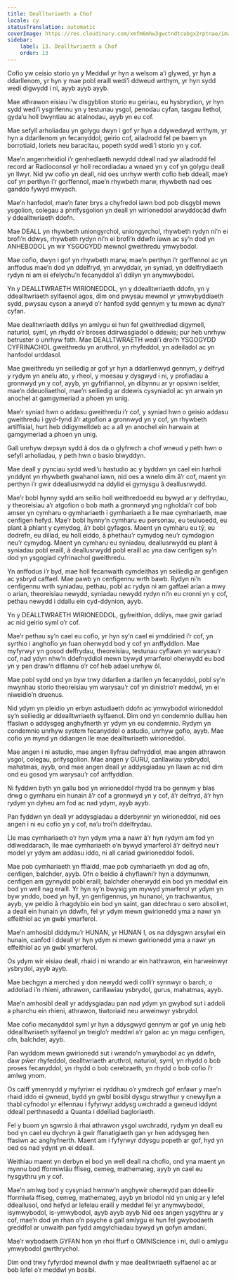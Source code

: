```yaml
---
title: Dealltwriaeth a Chof
locale: cy
statusTranslation: automatic
coverImage: https://res.cloudinary.com/xmfm6mhw3gwctndtcubgx2rptnae/image/upload/v1740337243/small_cover_educacion_fundamental_a051170f1c.webp
sidebar:
    label: 13. Dealltwriaeth a Chof
    order: 13
---
```

Cofio yw ceisio storio yn y Meddwl yr hyn a welsom a’i glywed, yr hyn a ddarllenom, yr hyn y mae pobl eraill wedi’i ddweud wrthym, yr hyn sydd wedi digwydd i ni, ayyb ayyb ayyb.

Mae athrawon eisiau i’w disgyblion storio eu geiriau, eu hysbrydion, yr hyn sydd wedi’i ysgrifennu yn y testunau ysgol, penodau cyfan, tasgau llethol, gyda’u holl bwyntiau ac atalnodau, ayyb yn eu cof.

Mae sefyll arholiadau yn golygu dwyn i gof yr hyn a ddywedwyd wrthym, yr hyn a ddarllenom yn fecanyddol, geirio cof, ailadrodd fel pe baem yn borrotiaid, loriets neu baracitau, popeth sydd wedi’i storio yn y cof.

Mae’n angenrheidiol i’r genhedlaeth newydd ddeall nad yw ailadrodd fel record ar Radioconsol yr holl recordiadau a wnaed yn y cof yn golygu deall yn llwyr. Nid yw cofio yn deall, nid oes unrhyw werth cofio heb ddeall, mae’r cof yn perthyn i’r gorffennol, mae’n rhywbeth marw, rhywbeth nad oes ganddo fywyd mwyach.

Mae’n hanfodol, mae’n fater brys a chyfredol iawn bod pob disgybl mewn ysgolion, colegau a phrifysgolion yn deall yn wirioneddol arwyddocâd dwfn y ddealltwriaeth ddofn.

Mae DEALL yn rhywbeth uniongyrchol, uniongyrchol, rhywbeth rydyn ni’n ei brofi’n ddwys, rhywbeth rydyn ni’n ei brofi’n ddwfn iawn ac sy’n dod yn ANHEBODOL yn wir YSGOGYDD mewnol gweithredu ymwybodol.

Mae cofio, dwyn i gof yn rhywbeth marw, mae’n perthyn i’r gorffennol ac yn anffodus mae’n dod yn ddelfryd, yn arwyddair, yn syniad, yn ddelfrydiaeth rydyn ni am ei efelychu’n fecanyddol a’i ddilyn yn anymwybodol.

Yn y DEALLTWRAETH WIRIONEDDOL, yn y ddealltwriaeth ddofn, yn y ddealltwriaeth sylfaenol agos, dim ond pwysau mewnol yr ymwybyddiaeth sydd, pwysau cyson a anwyd o’r hanfod sydd gennym y tu mewn ac dyna’r cyfan.

Mae dealltwriaeth ddilys yn amlygu ei hun fel gweithrediad digymell, naturiol, syml, yn rhydd o’r broses ddirwasgiadol o ddewis; pur heb unrhyw betruster o unrhyw fath. Mae DEALLTWRAETH wedi’i droi’n YSGOGYDD CYFRINACHOL gweithredu yn aruthrol, yn rhyfeddol, yn adeiladol ac yn hanfodol urddasol.

Mae gweithredu yn seiliedig ar gof yr hyn a ddarllenwyd gennym, y delfryd y rydym yn anelu ato, y rheol, y moesau y dysgwyd i ni, y profiadau a gronnwyd yn y cof, ayyb, yn gyfrifiannol, yn dibynnu ar yr opsiwn iselder, mae’n ddeuoliaethol, mae’n seiliedig ar ddewis cysyniadol ac yn arwain yn anochel at gamgymeriad a phoen yn unig.

Mae’r syniad hwn o addasu gweithredu i’r cof, y syniad hwn o geisio addasu gweithredu i gyd-fynd â’r atgofion a gronnwyd yn y cof, yn rhywbeth artiffisial, hurt heb ddigymelldeb ac a all yn anochel ein harwain at gamgymeriad a phoen yn unig.

Gall unrhyw dwpsyn sydd â dos da o glyfrwch a chof wneud y peth hwn o sefyll arholiadau, y peth hwn o basio blwyddyn.

Mae deall y pynciau sydd wedi’u hastudio ac y byddwn yn cael ein harholi ynddynt yn rhywbeth gwahanol iawn, nid oes a wnelo dim â’r cof, maent yn perthyn i’r gwir ddeallusrwydd na ddylid ei gymysgu â deallusrwydd.

Mae’r bobl hynny sydd am seilio holl weithredoedd eu bywyd ar y delfrydau, y theoreisiau a’r atgofion o bob math a gronnwyd yng ngholdai’r cof bob amser yn cymharu o gymhariaeth i gymhariaeth a lle mae cymhariaeth, mae cenfigen hefyd. Mae’r bobl hynny’n cymharu eu personau, eu teuluoedd, eu plant â phlant y cymydog, â’r bobl gyfagos. Maent yn cymharu eu tŷ, eu dodrefn, eu dillad, eu holl eiddo, â phethau’r cymydog neu’r cymdogion neu’r cymydog. Maent yn cymharu eu syniadau, deallusrwydd eu plant â syniadau pobl eraill, â deallusrwydd pobl eraill ac yna daw cenfigen sy’n dod yn ysgogiad cyfrinachol gweithredu.

Yn anffodus i’r byd, mae holl fecanwaith cymdeithas yn seiliedig ar genfigen ac ysbryd caffael. Mae pawb yn cenfigennu wrth bawb. Rydyn ni’n cenfigennu wrth syniadau, pethau, pobl ac rydyn ni am gaffael arian a mwy o arian, theoreisiau newydd, syniadau newydd rydyn ni’n eu cronni yn y cof, pethau newydd i ddallu ein cyd-ddynion, ayyb.

Yn y DEALLTWRAETH WIRIONEDDOL, gyfreithlon, ddilys, mae gwir gariad ac nid geirio syml o’r cof.

Mae’r pethau sy’n cael eu cofio, yr hyn sy’n cael ei ymddiried i’r cof, yn syrthio i anghofio yn fuan oherwydd bod y cof yn anffyddlon. Mae myfyrwyr yn gosod delfrydau, theoreisiau, testunau cyflawn yn warysau’r cof, nad ydyn nhw’n ddefnyddiol mewn bywyd ymarferol oherwydd eu bod yn y pen draw’n diflannu o’r cof heb adael unrhyw ôl.

Mae pobl sydd ond yn byw trwy ddarllen a darllen yn fecanyddol, pobl sy’n mwynhau storio theoreisiau ym warysau’r cof yn dinistrio’r meddwl, yn ei niweidio’n druenus.

Nid ydym yn pleidio yn erbyn astudiaeth ddofn ac ymwybodol wirioneddol sy’n seiliedig ar ddealltwriaeth sylfaenol. Dim ond yn condemnio dulliau hen ffasiwn o addysgeg anghyfnerth yr ydym yn eu condemnio. Rydym yn condemnio unrhyw system fecanyddol o astudio, unrhyw gofio, ayyb. Mae cofio yn mynd yn ddiangen lle mae dealltwriaeth wirioneddol.

Mae angen i ni astudio, mae angen llyfrau defnyddiol, mae angen athrawon ysgol, colegau, prifysgolion. Mae angen y GURU, canllawiau ysbrydol, mahatmas, ayyb, ond mae angen deall yr addysgiadau yn llawn ac nid dim ond eu gosod ym warysau’r cof anffyddlon.

Ni fyddwn byth yn gallu bod yn wirioneddol rhydd tra bo gennym y blas drwg o gymharu ein hunain â’r cof a gronnwyd yn y cof, â’r delfryd, â’r hyn rydym yn dyheu am fod ac nad ydym, ayyb ayyb.

Pan fyddwn yn deall yr addysgiadau a dderbynnir yn wirioneddol, nid oes angen i ni eu cofio yn y cof, na’u troi’n ddelfrydau.

Lle mae cymhariaeth o’r hyn ydym yma a nawr â’r hyn rydym am fod yn ddiweddarach, lle mae cymhariaeth o’n bywyd ymarferol â’r delfryd neu’r model yr ydym am addasu iddo, ni all cariad gwirioneddol fodoli.

Mae pob cymhariaeth yn ffiaidd, mae pob cymhariaeth yn dod ag ofn, cenfigen, balchder, ayyb. Ofn o beidio â chyflawni’r hyn a ddymunwn, cenfigen am gynnydd pobl eraill, balchder oherwydd ein bod yn meddwl ein bod yn well nag eraill. Yr hyn sy’n bwysig ym mywyd ymarferol yr ydym yn byw ynddo, boed yn hyll, yn genfigennus, yn hunanol, yn trachwantus, ayyb, yw peidio â rhagdybio ein bod yn saint, gan ddechrau o sero absoliwt, a deall ein hunain yn ddwfn, fel yr ydym mewn gwirionedd yma a nawr yn effeithiol ac yn gwbl ymarferol.

Mae’n amhosibl diddymu’r HUNAN, yr HUNAN I, os na ddysgwn arsylwi ein hunain, canfod i ddeall yr hyn ydym ni mewn gwirionedd yma a nawr yn effeithiol ac yn gwbl ymarferol.

Os ydym wir eisiau deall, rhaid i ni wrando ar ein hathrawon, ein harweinwyr ysbrydol, ayyb ayyb.

Mae bechgyn a merched y don newydd wedi colli’r synnwyr o barch, o addoliad i’n rhieni, athrawon, canllawiau ysbrydol, gurus, mahatmas, ayyb.

Mae’n amhosibl deall yr addysgiadau pan nad ydym yn gwybod sut i addoli a pharchu ein rhieni, athrawon, tiwtoriaid neu arweinwyr ysbrydol.

Mae cofio mecanyddol syml yr hyn a ddysgwyd gennym ar gof yn unig heb ddealltwriaeth sylfaenol yn treiglo’r meddwl a’r galon ac yn magu cenfigen, ofn, balchder, ayyb.

Pan wyddom mewn gwirionedd sut i wrando’n ymwybodol ac yn ddwfn, daw pŵer rhyfeddol, dealltwriaeth aruthrol, naturiol, syml, yn rhydd o bob proses fecanyddol, yn rhydd o bob cerebraeth, yn rhydd o bob cofio i’r amlwg ynom.

Os caiff ymennydd y myfyriwr ei ryddhau o’r ymdrech gof enfawr y mae’n rhaid iddo ei gwneud, bydd yn gwbl bosibl dysgu strwythur y cnewyllyn a thabl cyfnodol yr elfennau i fyfyrwyr addysg uwchradd a gwneud iddynt ddeall perthnasedd a Quanta i ddeiliad bagloriaeth.

Fel y buom yn sgwrsio â rhai athrawon ysgol uwchradd, rydym yn deall eu bod yn cael eu dychryn â gwir ffanatigiaeth gan yr hen addysgeg hen ffasiwn ac anghyfnerth. Maent am i fyfyrwyr ddysgu popeth ar gof, hyd yn oed os nad ydynt yn ei ddeall.

Weithiau maent yn derbyn ei bod yn well deall na chofio, ond yna maent yn mynnu bod fformiwlâu ffiseg, cemeg, mathemateg, ayyb yn cael eu hysgythru yn y cof.

Mae’n amlwg bod y cysyniad hwnnw’n anghywir oherwydd pan ddeellir fformiwla ffiseg, cemeg, mathemateg, ayyb yn briodol nid yn unig ar y lefel ddeallusol, ond hefyd ar lefelau eraill y meddwl fel yr anymwybodol, isymwybodol, is-ymwybodol, ayyb ayyb ayyb Nid oes angen ysgythru ar y cof, mae’n dod yn rhan o’n psyche a gall amlygu ei hun fel gwybodaeth greddfol ar unwaith pan fydd amgylchiadau bywyd yn gofyn amdani.

Mae’r wybodaeth GYFAN hon yn rhoi ffurf o OMNIScience i ni, dull o amlygu ymwybodol gwrthrychol.

Dim ond trwy fyfyrdod mewnol dwfn y mae dealltwriaeth sylfaenol ac ar bob lefel o’r meddwl yn bosibl.

